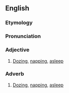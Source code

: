 ==English==

===Etymology===
{{prefix|en|a|doze}}

===Pronunciation===
{{rfp|en|Stress for poetry}}

===Adjective===
{{en-adj|-}}

# [[doze|Dozing]], [[nap|napping]], [[asleep]]

===Adverb===
{{en-adv|-}}

# [[doze|Dozing]], [[nap|napping]], [[asleep]]
#: {{ux|en|He lay '''adoze''', rousing only when someone came too close.}}